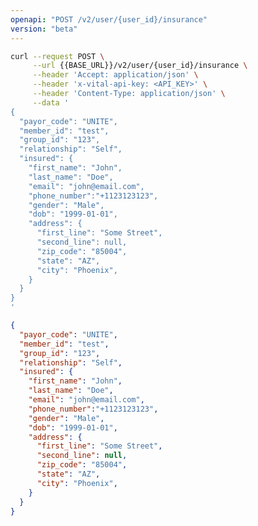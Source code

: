 ```yaml
---
openapi: "POST /v2/user/{user_id}/insurance"
version: "beta"
---
```


<RequestExample>

```bash cURL
curl --request POST \
     --url {{BASE_URL}}/v2/user/{user_id}/insurance \
     --header 'Accept: application/json' \
     --header 'x-vital-api-key: <API_KEY>' \
     --header 'Content-Type: application/json' \
     --data '
{
  "payor_code": "UNITE",
  "member_id": "test",
  "group_id": "123",
  "relationship": "Self",
  "insured": {
    "first_name": "John",
    "last_name": "Doe", 
    "email": "john@email.com", 
    "phone_number":"+1123123123",
    "gender": "Male", 
    "dob": "1999-01-01", 
    "address": {
      "first_line": "Some Street", 
      "second_line": null,
      "zip_code": "85004",
      "state": "AZ",
      "city": "Phoenix",
    }
  }
}
'
```

</RequestExample>

<ResponseExample>

```json Response
{
  "payor_code": "UNITE",
  "member_id": "test",
  "group_id": "123",
  "relationship": "Self",
  "insured": {
    "first_name": "John",
    "last_name": "Doe", 
    "email": "john@email.com", 
    "phone_number":"+1123123123",
    "gender": "Male", 
    "dob": "1999-01-01", 
    "address": {
      "first_line": "Some Street", 
      "second_line": null,
      "zip_code": "85004",
      "state": "AZ",
      "city": "Phoenix",
    }
  }
}
```

</ResponseExample>
